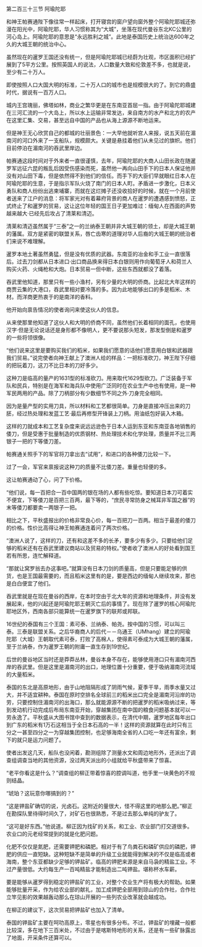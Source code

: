 

第二百三十三节 阿瑜陀耶

和神王帕赛通陛下像往常一样起床，打开寝宫的窗户望向窗外整个阿瑜陀耶城还弥漫在阳光中，阿瑜陀耶，华人习惯称其为“大城”，坐落在现代曼谷东北KC公里的河心岛上。阿瑜陀耶的意思是“永远胜利之城”。此地是泰国历史上统治达600年之久的大城王朝的统治中心。

虽然现在的暹罗王国还没有统一，但是阿瑜陀耶城已经蔚为壮观，市区面积已经扩展到了5平方公里。按照英国人的说法，人口数量大致和伦敦差不多，也就是说，至少有二十万人。

即使按照人口大国大明的标准，二十万人口的城市也是规模很大的了。到它的鼎盛时代，据说有一百万人口。

城内王宫瑰丽，佛塔如林，商业之繁华更是在东南亚首屈一指。由于阿瑜陀耶城建在三河汇流的一个大岛上，所以水上运输非常发达，来自南方的水产和北方的农产在这里汇集、交易，甚至远自中国的产品也从海上源源不断地运来。

但是神王无心欣赏自己的都城的壮丽景色：一大早他就听宫人来报，说五天前在湄南河的河口外来了一支船队，规模颇大。关键是悬挂着他们从未见过的旗帜。他们目前停泊在湄南河的吞武里岸边。

帕赛通这段时间对于外来者一直很谨慎，去年，阿瑜陀耶的大商人山田长政在随暹罗军远征六昆的叛乱后因受伤感染而死，虽然他一再向山田手下的日本人保证他并没有对山田下毒，但是依然得不到他们的信任。而手下的大臣们早就眼红日本人在阿瑜陀耶的生意，于是指示军队火烧了南门的日本人町。矛盾进一步激化，日本义勇队和商人纷纷出逃柬埔寨，而就在这烂摊子还没收拾好的时候，就在一个月前使者送来了江户的消息：将军家光对有着幕府背景的商人在暹罗的遭遇感到愤怒，正式终止了和暹罗的贸易，这让这位年轻的国王日子更加难过：缅甸人在西面的声势越来越大·已经先后攻占了清莱和清迈。

清莱和清迈虽然属于“三泰”之一的兰纳泰王朝并非大城王朝的领土，却是大城王朝的藩属。双方是紧密的联盟关系，唇亡齿寒的道理对华人后裔的大城王朝的统治者们来说不难理解。

暹罗本地土著虽然勇猛，但是没有优质的武器。东南亚的冶金和手工业一直很落后。过去刀剑都从日本进口·出口商品换来得日本白银则用作向葡萄牙人和荷兰人购买火药、火绳枪和大炮。日本贸易一但中断，这些东西就都没了着落。

吞武里他知道，那里只有一些小渔村，另有少量的大明的侨商。比起北大年这样的商贾云集的大港口，吞武里相对要冷落的多。因为此地能够出口的多是稻米、木材。而洋商更热衷于的是南洋的香料。

他开始向禀告情况的使者询问来使这伙人的信息。

从来使那里他知道了这伙人和大明的侨商不同，虽然他们长着相同的面孔，也使用汉字·但是无论说话还是身形都不像明人，更不要说那头短发，那发型倒是和暹罗的一些将领很像。

“他们说来这里是要购买我们的稻米，如果我们愿意的话他们愿意用白银和武器跟我们贸易。”说完使者向神王献上了澳洲人给的样品：一把标准砍刀，神王陛下仔细的把玩着刀，这刀不比日本的刀好多少。

这种刀是临高的量产的1631型的标准砍刀。用来取代1629型砍刀。广泛装备于军队和民兵，特别是在海军和海兵队中使用广泛同时在农业生产中也有使用，是一种军民两用的产品。除了刀柄部分有少数细节不同之外·刀身完全相同。

因为是量产型的实用刀具，所以材料和工艺都很简单。刀身是直接冲压出来的刀胚，经过热处理和发蓝工艺·最后再修型开锋装上刀柄。用油纸包好装入木箱。

这样的刀就成本和工艺复杂度来说远远逊色于日本人运到东亚和东南亚各地销售的倭刀，但是受惠于批量制造的优质钢材、热处理技术和化学处理，质量并不比三两银子一把的下等倭刀差。

帕赛通关照手下的军官将刀拿出去“试用”，和进口的各种倭刀比较一下。

过了一会，军官来禀报说这种刀的质量不比倭刀差。重量也轻便的多。

这让帕赛通动了心，问了下价格。

“他们说，每一百把合一百中国两的银在场的人都有些吃惊。要知道日本刀可着实不便宜，下等倭刀是百把三百两，最下等的，“庶民寻常防身之械耳非军国之器”的末等倭刀都要卖一两银子一把。

相比之下，平秋盛报出的价格非常良心价，每一百把刀一百两。相当于最差的倭刀的价格。性价比高得让神王帕赛通连着问了两次价格。

“澳洲人说了，这样的刀，还有和这差不多的长矛，要多少有多少。只要给他们足够的稻米还有在吞武里建议商站以及贸易的特权。”使者收了澳洲人的好处看到国王若有所思，连忙解释道。

“那就让窝罗翁去办这事吧。”就算没有日本刀剑的质量高，但是只要能足够的供货，也是王国最需要的，而且稻米这里有的是，要是西边的缅甸人继续攻来，那也是白白便宜了他们。

吞武里就是在现在曼谷的西岸，在本时空由于北大年的资源和地理条件，并没有发展起来，他的兴起还是阿瑜陀耶王朝灭亡后的事情了。现在除了暹罗的核心阿瑜陀耶地区外，西南各部只能算统一在暹罗旗下的联邦或邦联。

16世纪的泰国有三个王国：素可泰、兰纳泰、帕尧。按中国的习惯，可以叫三泰。三泰是联盟关系。之后华裔商人的后代－－乌通王（UMhang）建立的阿瑜陀耶（大城）王朝取代素可泰，打败了高棉人，使得素可泰成为大城王朝的藩属，至于兰纳泰，作为暹罗王朝的附庸一直生存到19世纪。

后世的曼谷地区当时还是莽莽丛林，曼谷本身不存在，能够使用港口只有湄南河西岸的吞武里。但是这里是湄南河的出口，地理位置十分重要，便于吸纳湄南河流域的大量稻米。

泰国的东北是高原地形，由于山地阻隔形成了阴雨气候，夏季干旱，雨季水量又过大，并不适宜耕种。泰国在原时空排名全球前三的稻米出口完全是湄南河沿岸的功劳，只要控制住湄南河的出海口，那么就能源源不断的把暹罗的稻米吸纳过来，等到发动机行动完成后布局东南亚开始，穿越集团在南中国的粮食问题基本就可以一劳永逸了。平秋盛从大图书馆中查到的数据表示，在清代中期，暹罗地区每年出口到广东的稻米有1万石这相当于全日本石高的一半！这样的资源就算在此时只有三分之一甚至四分之一为穿越集团控制，也足够海南全省的人口吃一年还有富余，剩下的就只是运力问题了。

使者出发这几天，船队也没闲着，勘测组除了测量水文和周边地形外，还派出了调查组调查当地的其他资源，没过两天派出的小组就给平秋盛带来了惊喜。

“老平你看这是什么？”调查组的柳正带着惊喜的腔调叫道，他手里一块黄色的不规则结晶。

“琥珀？这玩意你哪搞到的？”

“这是钾盐矿确切的说，光卤石。这附近的量很大，怪不得这里的地那么肥。”柳正在勘探队里待得时间久了，对矿石也很熟悉，不是过去那么单纯的驴友了。

“这可是好东西。”他说道。柳正因为找矿的关系，和工业、农业部门打交道很多。农业口的元老经常提到的就是化肥问题。

化肥不仅仅是氮肥，还需要钾肥和磷肥。相对于有了鸟粪石和磷矿供应的磷肥，钾肥的供应一直短缺。这种短缺不是简单的升级工业就能得到解决的不仅是临高或者海南，整个东亚都缺少足够的钾盐矿。临高的钾肥来源是来自马袅的精盐工业。不过产量很低。大约每生产一百吨精盐才能制造出二吨钾盐。堪称杯水车薪。

要是能够从暹罗得到稳定的钾盐矿的工业，对整个农业生产将有极大的帮助。如果能够批量开采，作为给农业部的献礼，加工成钾肥全部用到琼山的合作社，合作社立竿见影的效果越轰动那么在琼山开展的一些列农业改革就会越成功。

在柳正的建议下，这次贸易把钾盐矿也加入了清单。

泰国的钾盐矿主要在呵叻高原上，零星也有很多分布。不过，钾盐矿的埋藏一般都比较深，多在地下三百米处，不过由于是喀斯特地形的关系，还是有一些矿脉露出了地面，开采条件还算可以。

